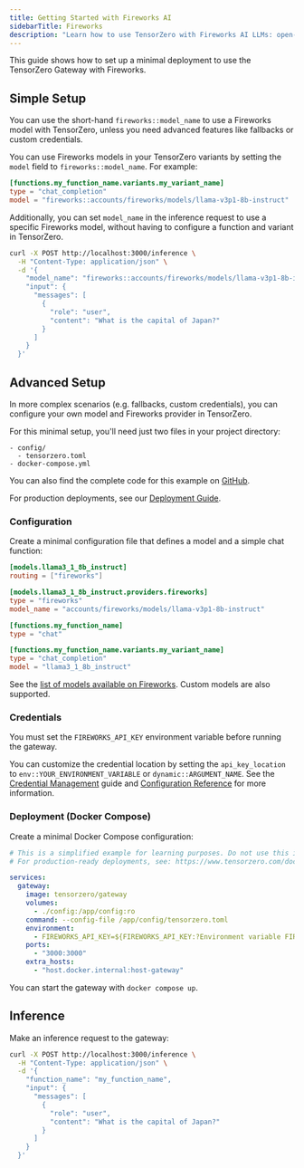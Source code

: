 ```yaml
---
title: Getting Started with Fireworks AI
sidebarTitle: Fireworks
description: "Learn how to use TensorZero with Fireworks AI LLMs: open-source gateway, observability, optimization, evaluations, and experimentation."
---
```


This guide shows how to set up a minimal deployment to use the TensorZero Gateway with Fireworks.

## Simple Setup

You can use the short-hand `fireworks::model_name` to use a Fireworks model with TensorZero, unless you need advanced features like fallbacks or custom credentials.

You can use Fireworks models in your TensorZero variants by setting the `model` field to `fireworks::model_name`.
For example:

```toml {3}
[functions.my_function_name.variants.my_variant_name]
type = "chat_completion"
model = "fireworks::accounts/fireworks/models/llama-v3p1-8b-instruct"
```

Additionally, you can set `model_name` in the inference request to use a specific Fireworks model, without having to configure a function and variant in TensorZero.

```bash {4}
curl -X POST http://localhost:3000/inference \
  -H "Content-Type: application/json" \
  -d '{
    "model_name": "fireworks::accounts/fireworks/models/llama-v3p1-8b-instruct",
    "input": {
      "messages": [
        {
          "role": "user",
          "content": "What is the capital of Japan?"
        }
      ]
    }
  }'
```

## Advanced Setup

In more complex scenarios (e.g. fallbacks, custom credentials), you can configure your own model and Fireworks provider in TensorZero.

For this minimal setup, you'll need just two files in your project directory:

```
- config/
  - tensorzero.toml
- docker-compose.yml
```

<Tip>

You can also find the complete code for this example on [GitHub](https://github.com/tensorzero/tensorzero/tree/main/examples/guides/providers/fireworks).

</Tip>

For production deployments, see our [Deployment Guide](/deployment/tensorzero-gateway/).

### Configuration

Create a minimal configuration file that defines a model and a simple chat function:

```toml title="config/tensorzero.toml"
[models.llama3_1_8b_instruct]
routing = ["fireworks"]

[models.llama3_1_8b_instruct.providers.fireworks]
type = "fireworks"
model_name = "accounts/fireworks/models/llama-v3p1-8b-instruct"

[functions.my_function_name]
type = "chat"

[functions.my_function_name.variants.my_variant_name]
type = "chat_completion"
model = "llama3_1_8b_instruct"
```

See the [list of models available on Fireworks](https://fireworks.ai/models).
Custom models are also supported.

### Credentials

You must set the `FIREWORKS_API_KEY` environment variable before running the gateway.

You can customize the credential location by setting the `api_key_location` to `env::YOUR_ENVIRONMENT_VARIABLE` or `dynamic::ARGUMENT_NAME`.
See the [Credential Management](/gateway/guides/credential-management/) guide and [Configuration Reference](/gateway/configuration-reference/) for more information.

### Deployment (Docker Compose)

Create a minimal Docker Compose configuration:

```yaml title="docker-compose.yml"
# This is a simplified example for learning purposes. Do not use this in production.
# For production-ready deployments, see: https://www.tensorzero.com/docs/gateway/deployment

services:
  gateway:
    image: tensorzero/gateway
    volumes:
      - ./config:/app/config:ro
    command: --config-file /app/config/tensorzero.toml
    environment:
      - FIREWORKS_API_KEY=${FIREWORKS_API_KEY:?Environment variable FIREWORKS_API_KEY must be set.}
    ports:
      - "3000:3000"
    extra_hosts:
      - "host.docker.internal:host-gateway"
```

You can start the gateway with `docker compose up`.

## Inference

Make an inference request to the gateway:

```bash
curl -X POST http://localhost:3000/inference \
  -H "Content-Type: application/json" \
  -d '{
    "function_name": "my_function_name",
    "input": {
      "messages": [
        {
          "role": "user",
          "content": "What is the capital of Japan?"
        }
      ]
    }
  }'
```
